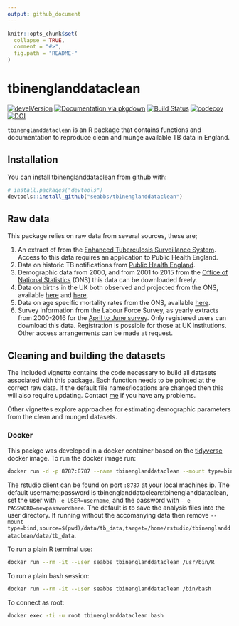 ```yaml
---
output: github_document
---
```


```r
knitr::opts_chunk$set(
  collapse = TRUE,
  comment = "#>",
  fig.path = "README-"
)
```

# tbinenglanddataclean 

[![develVersion](https://img.shields.io/badge/devel%20version-0.2.0-blue.svg?style=flat)](https://github.com/tbinenglanddataclean)
[![Documentation via pkgdown](https://img.shields.io/badge/Documentation-click here!-lightgrey.svg?style=flat)](https://www.samabbott.co.uk/tbinenglanddataclean/)
[![Build Status](https://travis-ci.org/seabbs/tbinenglanddataclean.svg?branch=master)](https://travis-ci.org/seabbs/tbinenglanddataclean)
[![codecov](https://codecov.io/gh/seabbs/tbinenglanddataclean/branch/master/graph/badge.svg)](https://codecov.io/gh/seabbs/tbinenglanddataclean)
[![DOI](https://zenodo.org/badge/93072437.svg)](https://zenodo.org/badge/latestdoi/93072437)

`tbinenglanddataclean` is an R package that contains functions and documentation to reproduce clean and munge available TB data in England.


## Installation

You can install tbinenglanddataclean from github with:

```r
# install.packages("devtools")
devtools::install_github("seabbs/tbinenglanddataclean")
```

## Raw data

This package relies on raw data from several sources, these are;

1. An extract of from the [Enhanced Tuberculosis Surveillance System](https://www.gov.uk/government/publications/tuberculosis-tb-in-england-surveillance-data). Access to this data requires an application to Public Health England.
1. Data on historic TB notifications from [Public Health England](https://www.gov.uk/government/publications/tuberculosis-tb-annual-notifications-1913-onwards).
1. Demographic data from 2000, and from 2001 to 2015 from the [Office of National Statistics](https://www.ons.gov.uk/peoplepopulationandcommunity/populationandmigration/populationestimates/datasets/populationestimatesforukenglandandwalesscotlandandnorthernireland) (ONS) this data can be downloaded freely.
1. Data on births in the UK both observed and projected from the ONS, available [here](https://www.ons.gov.uk/peoplepopulationandcommunity/populationandmigration/populationestimates/datasets/vitalstatisticspopulationandhealthreferencetables) and [here](https://www.ons.gov.uk/peoplepopulationandcommunity/populationandmigration/populationestimates/datasets/vitalstatisticspopulationandhealthreferencetables).
1. Data on age specific mortality rates from the ONS, available [here]("https://www.ons.gov.uk/peoplepopulationandcommunity/birthsdeathsandmarriages/lifeexpectancies/datasets/nationallifetablesenglandreferencetables").
1. Survey information from the Labour Force Survey, as yearly extracts from 2000-2016 for the [April to June survey](https://discover.ukdataservice.ac.uk/catalogue/?sn=5461). Only registered users can download this data. Registration is possible for those at UK institutions. Other access arrangements can be made at request.

## Cleaning and building the datasets

The included vignette contains the code necessary to build all datasets associated with this package. Each function needs to be pointed at the correct raw data. If the default file names/locations are changed then this will also require updating. Contact [me](https://www.samabbott.co.uk) if you have any problems.

Other vignettes explore approaches for estimating demographic parameters from the clean and munged datasets.

### Docker

This packge was developed in a docker container based on the [tidyverse](https://hub.docker.com/r/rocker/tidyverse/) docker image. To run the docker image run:

```bash
docker run -d -p 8787:8787 --name tbinenglanddataclean --mount type=bind,source=$(pwd)/data/tb_data,target=/home/rstudio/tbinenglanddataclean/data/tb_data -e USER=tbinenglanddataclean -e PASSWORD=tbinenglanddataclean seabbs/tbinenglanddataclean
```

The rstudio client can be found on port `:8787` at your local machines ip. The default username:password is tbinenglanddataclean:tbinenglanddataclean, set the user with `-e USER=username`, and the password with ` - e PASSWORD=newpasswordhere`. The default is to save the analysis files into the user directory. If running without the accomanying data then remove `--mount type=bind,source=$(pwd)/data/tb_data,target=/home/rstudio/tbinenglanddataclean/data/tb_data`.

To run a plain R terminal use:

```bash
docker run --rm -it --user seabbs tbinenglanddataclean /usr/bin/R
```

To run a plain bash session:

```bash
docker run --rm -it --user seabbs tbinenglanddataclean /bin/bash
```

To connect as root:

```bash
docker exec -ti -u root tbinenglanddataclean bash
```
